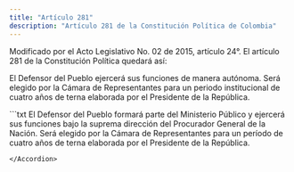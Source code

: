 ```yaml
---
title: "Artículo 281"
description: "Artículo 281 de la Constitución Política de Colombia"
---
```


<Warning>Modificado por el Acto Legislativo No. 02 de 2015, artículo 24°. El artículo 281 de la Constitución Política quedará así: </Warning>

El Defensor del Pueblo ejercerá sus funciones de manera autónoma. Será elegido por la Cámara de Representantes para un periodo institucional de cuatro años de terna elaborada por el Presidente de la República. 

<Accordion title="Artículo original antes de la modificación:">
```txt
El Defensor del Pueblo formará parte del Ministerio Público y ejercerá
sus funciones bajo la suprema dirección del Procurador General de la
Nación. Será elegido por la Cámara de Representantes para un período
de cuatro años de terna elaborada por el Presidente de la República.

```
</Accordion>
